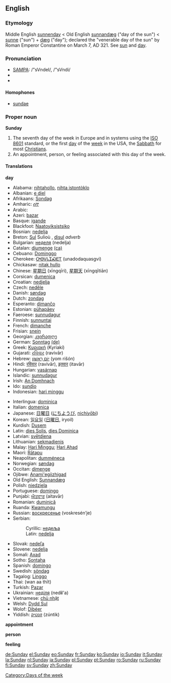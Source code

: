 ==English==

===Etymology===
Middle English [[sunnenday]] < Old English [[sunnandæg]] ("day of the sun") < [[sunne]] ("sun") + [[dæg]] ("day"); declared the "venerable day of the sun" by Roman Emperor Constantine on March 7, AD 321. See [[sun]] and [[day]].

===Pronunciation===
*[[w:SAMPA|SAMPA]]: /"sVndeI/, /"sVndi/
*{{IPA|/ˈsʌndeɪ/, /ˈsʌndi/}}
*{{audio|en-us-Sunday.ogg|Audio (US)}}

====Homophones====
*[[sundae]]

===Proper noun===
'''Sunday'''

#The seventh day of the week in Europe and in systems using the [[w:ISO 8601|ISO 8601]] standard, or the first [[day]] of the [[week]] in the USA, the [[Sabbath]] for most [[Christian]]s.
#An appointment, person, or feeling associated with this day of the week.

====Translations====
'''day'''
{{top}}
*Alabama: [[nihtahollo]], [[nihta istontòklo]]
*Albanian: [[e diel]]
*Afrikaans: [[Sondag]]
*Amharic: [[ሰኞ]]
*Arabic: {{ARchar|[[الأحد]]}} {{IPAchar|(al-’áħadd)}}
*Azeri: [[bazar]]
*Basque: [[igande]]
*Blackfoot: [[Naatoyiksistsiko]]
*Bosnian: [[nedelja#Bosnian|nedelja]] {{f}}
*Breton: [[Sul]] {{m}} Sulioù {{p}}, [[disul]] ''adverb''
*Bulgarian: [[неделя]] (nedelja) {{f}}
*Catalan: [[diumenge]] {{m}} [[:ca:diumenge|(ca)]] 
*Cebuano: [[Dominggo]]
*Cherokee: [[ᎤᎾᏙᏓᏆᏍᎬᎢ]] (unadodaquasgvi)
*Chickasaw: [[nitak hullo]]
*Chinese: [[星期日]] (xīngqīrì), [[星期天]] (xīngqītiān)
*Corsican: [[dumenica]]
*Croatian: [[nedjelja#Croatian|nedjelja]] {{f}}
*Czech: [[neděle]] {{f}}
*Danish: [[søndag]]
*Dutch: [[zondag]] {{m}}
*Esperanto: [[dimanĉo]]
*Estonian: [[pühapäev]]
*Faeroese: [[sunnudagur]] {{m}}
*Finnish: [[sunnuntai]]
*French: [[dimanche]] {{m}}
*Frisian: [[snein]]
*Georgian: [[კვირადღე]] {{IPAchar|(kviradǧe)}}
*German: [[Sonntag]] {{m}} [[:de:Sonntag|(de)]] 
*Greek: [[Κυριακή]] (Kyriakí) {{f}}
*Gujarati: [[રવિવાર]] (ravivār)
*Hebrew: [[יום ראשון|יוֹם רִאשׁוֹן]] {{m}} (yom rišón)
*Hindi: [[रविवार]] (ravivār), [[इतवार]] (itavār)
*Hungarian: [[vasárnap]]
*Islandic: [[sunnudagur]] {{m}}
*Irish: [[An Domhnach]]
*Ido: [[sundio]]
*Indonesian: [[hari minggu]]
{{mid}}
*Interlingua: [[dominica]]
*Italian: [[domenica]] {{f}}
*Japanese: [[日曜日]] ([[にちようび]], [[nichiyōbi]])
*Korean: [[일요일]] ([[日曜日]], iryoil)
*Kurdish: [[Dusem]]
*Latin: [[dies Solis]], [[dies Dominica]]
*Latvian: [[svētdiena]]
*Lithuanian: [[sekmadienis]]
*Malay: [[Hari Minggu]]; [[Hari Ahad]]
*Maori: [[Rātapu]]
*Neapolitan: [[dumméneca]]
*Norwegian: [[søndag]]
*Occitan: [[dimenge]] {{m}}
*Ojibwe: [[Anami'egiizhigad]]
*Old English: [[Sunnandæg]] {{m}}
*Polish: [[niedziela]]
*Portuguese: [[domingo]]
*Punjabi: [[ਐਤਵਾਰ]] (aitavār)
*Romanian: [[duminică]] {{f}}
*Ruanda: [[Kwamungu]]
*Russian: [[воскресенье]] (voskresén’je) {{n}}
*Serbian:
*:Cyrillic: [[недеља]] {{f}}
*:Latin: [[nedelja#Serbian|nedelja]] {{f}}
*Slovak: [[nedeľa]] {{f}}
*Slovene: [[nedelja]] {{f}}
*Somali: [[Axad]]
*Sotho: [[Sontaha]]
*Spanish: [[domingo]] {{m}}
*Swedish: [[söndag]]
*Tagalog: [[Linggo]]
*Thai: {{THchar|[[วันอาทิตย์]]}} (wan aa thīt)
*Turkish: [[Pazar]]
*Ukrainian: [[неділя]] (ned'''i'''l'a) {{f}}
*Vietnamese: [[chủ nhật]]
*Welsh: [[Dydd Sul]]
*Wolof: [[Dibéer]]
*Yiddish: [[זונטיק]] (zúntik)
{{bottom}}

'''appointment'''
{{top}}
{{mid}}
{{bottom}}

'''person'''
{{top}}
{{mid}}
{{bottom}}

'''feeling'''
{{top}}
{{mid}}
{{bottom}}

[[Category:Days of the week]]

[[de:Sunday]]
[[el:Sunday]]
[[eo:Sunday]]
[[fr:Sunday]]
[[ko:Sunday]]
[[io:Sunday]]
[[it:Sunday]]
[[la:Sunday]]
[[nl:Sunday]]
[[ja:Sunday]]
[[pl:Sunday]]
[[pt:Sunday]]
[[ro:Sunday]]
[[ru:Sunday]]
[[fi:Sunday]]
[[sv:Sunday]]
[[zh:Sunday]]